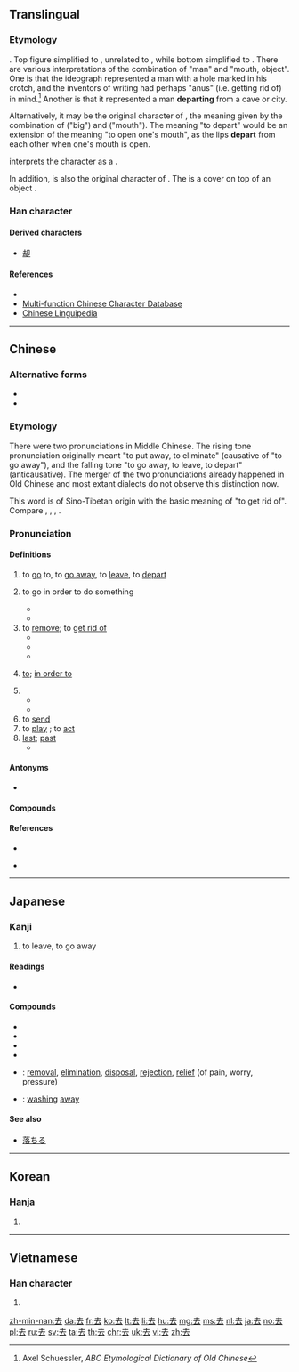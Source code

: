 ==Translingual==
{{stroke order|type=animate}}

===Etymology===
{{Han etyl}}
{{Han compound|大|t1=man|口|t2=mouth, object|ls=ic}}. Top figure simplified to {{l|mul|土|sc=Hani}}, unrelated to {{l|mul|士||scholar, gentleman|sc=Hani}}, while bottom simplified to {{l|mul|厶|sc=Hani}}. There are various interpretations of the combination of "man" and "mouth, object". One is that the ideograph represented a man with a hole marked in his crotch, and the inventors of writing had perhaps "anus" (i.e. getting rid of) in mind.<ref>Axel Schuessler, ''ABC Etymological Dictionary of Old Chinese''</ref> Another is that it represented a man '''departing''' from a cave or city.

Alternatively, it may be the original character of {{l|mul|呿||to open one's mouth|sc=Hani}}, the meaning given by the combination of {{lang|mul|大|sc=Hani}} ("big") and {{lang|mul|口|sc=Hani}} ("mouth"). The meaning "to depart" would be an extension of the meaning "to open one's mouth", as the lips '''depart''' from each other when one's mouth is open.

{{w|Shuowen Jiezi}} interprets the character as a {{Han compound|大|𠙴|t1=man|c1=s|c2=p|ls=psc}}.

In addition, {{lang|mul|去|sc=Hani}} is also the original character of {{l|mul|盍||to cover|sc=Hani}}. The {{lang|mul|大|sc=Hani}} is a cover on top of an object {{lang|mul|口|sc=Hani}}.

===Han character===
{{Han char|rn=28|rad=厶|as=03|sn=5|four=40731|canj=GI|ids=⿱土厶}}

====Derived characters====
* [[却]]

====References====
* {{Han ref|kx=0164.100|dkj=03070|dj=0372.070|hdz=10384.080|uh=53BB|ud=21435|bh=A568|bd=42344}}
* [http://humanum.arts.cuhk.edu.hk/Lexis/lexi-mf/search.php?word=%E5%8E%BB Multi-function Chinese Character Database]
* [http://chinese-linguipedia.org/clk/search/%E5%8E%BB/82794/179776 Chinese Linguipedia]
<references/>
----

==Chinese==
{{zh-forms}}

===Alternative forms===
* {{zh-l|㚎}}
* {{zh-l|弆}}

===Etymology===
There were two pronunciations in Middle Chinese. The rising tone pronunciation originally meant "to put away, to eliminate" (causative of "to go away"), and the falling tone "to go away, to leave, to depart" (anticausative). The merger of the two pronunciations already happened in Old Chinese and most extant dialects do not observe this distinction now.

This word is of Sino-Tibetan origin with the basic meaning of "to get rid of". Compare {{etyl|bo|-}} {{m|bo|སྐྱག་པ||to spend, to lay out; dung, excrement}}, {{m|bo|རྐྱག||dirt, excrement}}, {{etyl|my|-}} {{m|my|ကျ||to fall, to become low}}, {{m|my|ချ||to put down, to bring down, to lower}}.

===Pronunciation===
{{zh-pron
|m=qù
|c=heoi3
|h=pfs=hi
|mn=khì/khù
|w=2qi,2qy
|mc=y
|oc=y
|ma=y
|cat=v,a
}}

====Definitions====
{{zh-verb}}

# to [[go]] to, to [[go away]], to [[leave]], to [[depart]]
#: {{zh-usex|你 去 哪兒{r}？|Where are you going?}}
# {{label|zh|before or after a verb}} to go in order to do something
#* {{zh-usex|他 到 辦公室 去 請假。|He went to the office to ask for leave.}}
#* {{zh-usex|他 去 釣魚 了，而 沒 去 打 網球。|He went fishing instead of playing tennis.}}
# to [[remove]]; to [[get rid of]]
#* {{zh-usex|去掉|to remove}}
#* {{zh-usex|脱去|to throw off}}
#* {{zh-usex|拆去|to remove, to take off}}
# {{label|zh|between two verbs}} [[to]]; [[in order to]]
# {{non-gloss definition|(used after a verb of motion to indicates movement away from the speaker)}}
#* {{zh-usex|下去|to go down ( compare {{zh-l|下來/下来|to come down}} )}}
#* {{zh-usex|送 去|to send away}}
# to [[send]]
# to [[play]] {{qualifier|a part, a character}}; to [[act]]
# [[last]]; [[past]]
#* {{zh-usex|去年|last year}}

====Antonyms====
* {{zh-l|來/来|to come, next}}

====Compounds====
{{der3
|{{zh-l|去年}}
|{{zh-l|去病}}
|{{zh-l|去處/去处|qùchù}}
|{{zh-l|去粗取精}}
|{{zh-l|去掉}}
|{{zh-l|去根}}
|{{zh-l|去寒}}
|{{zh-l|去火}}
|{{zh-l|去留}}
|{{zh-l|去路|qùlù}}
|{{zh-l|去你的|qù nǐ de}}
|{{zh-l|去年|qùnián}}
|{{zh-l|去任}}
|{{zh-l|去聲/去声}}
|{{zh-l|去世|qùshì}}
|{{zh-l|去暑}}
|{{zh-l|去偽存真/去伪存真}}
|{{zh-l|去污}}
|{{zh-l|去向}}
|{{zh-l|去雜去劣/去杂去劣}}
|{{zh-l|去職/去职}}
}}

====References====
* {{R:twedu|A00466}}
* {{qual|Min Nan}} {{thcwd|1405}}

{{zh-cat|Beginning}}

----

==Japanese==

===Kanji===
{{ja-kanji|grade=3|rs=厶03}}
# to leave, to go away

====Readings====
* {{ja-readings|goon=[[こ]] (ko)|kanon=[[きょ]] (kyo)|kun=[[さる]] (saru), [[いぬ]] (inu)}}

====Compounds====
{{der-top|Compounds}}
* {{ja-r|去就|きょしゅう}}
* {{ja-r|去勢|きょせい}}
* {{ja-r|去年|きょねん}}
* {{ja-r|去来|きょらい}}
* {{ja-r|除去|じょきょ}}: [[removal]], [[elimination]], [[disposal]], [[rejection]], [[relief]] (of pain, worry, pressure)
* {{ja-r|淘去|とうきょ}}: [[washing]] [[away]]
{{der-bottom}}

====See also====
* [[落ちる]]

----

==Korean==

===Hanja===
{{ko-hanja|hangeul=거|rv=geo|mr=kŏ}}

# {{defn|lang=ko|sort=厶03}}

----

==Vietnamese==

===Han character===
{{vi-hantu|[[khứ]], [[khử]]|rs=厶03}}

# {{defn|lang=vi|sort=厶03}}

[[zh-min-nan:去]]
[[da:去]]
[[fr:去]]
[[ko:去]]
[[lt:去]]
[[li:去]]
[[hu:去]]
[[mg:去]]
[[ms:去]]
[[nl:去]]
[[ja:去]]
[[no:去]]
[[pl:去]]
[[ru:去]]
[[sv:去]]
[[ta:去]]
[[th:去]]
[[chr:去]]
[[uk:去]]
[[vi:去]]
[[zh:去]]
